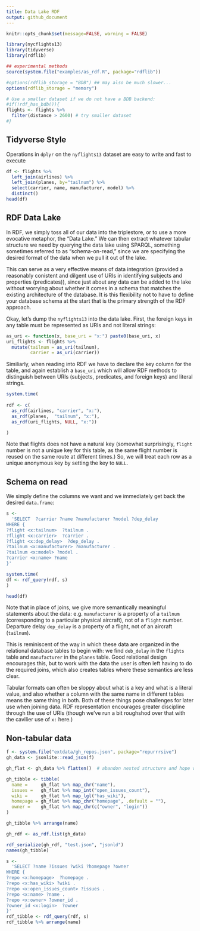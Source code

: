 ```yaml
---
title: Data Lake RDF
output: github_document
---
```


```r
knitr::opts_chunk$set(message=FALSE, warning = FALSE)
```

```r
library(nycflights13)
library(tidyverse)
library(rdflib)

## experimental methods
source(system.file("examples/as_rdf.R", package="rdflib"))
```

```r
#options(rdflib_storage = "BDB") ## may also be much slower...
options(rdflib_storage = "memory") 
```



```r
# Use a smaller dataset if we do not have a BDB backend: 
#if(!rdf_has_bdb()){
flights <- flights %>% 
  filter(distance > 2600) # try smaller dataset
#}
```



## Tidyverse Style

Operations in `dplyr` on the `nyflights13` dataset are easy to write and fast to execute

```r
df <- flights %>% 
  left_join(airlines) %>%
  left_join(planes, by="tailnum") %>% 
  select(carrier, name, manufacturer, model) %>% 
  distinct()
head(df)
```

## RDF Data Lake

In RDF, we simply toss all of our data into the triplestore, or to use a more evocative metaphor, the "Data Lake."  We can then extract whatever tabular structure we need
by querying the data lake using SPARQL, something sometimes referred to as "schema-on-read,"
since we are specifying the desired format of the data when we pull it out of the lake.

This can serve as a very effective means of data integration (provided a reasonably conistent and dilgent use of URIs in identifying subjects and properties (predicates)), since just about any data can be added to the lake without worrying about whether it comes in a schema that matches the existing architecture of the database.  It is this flexibility not to have to define your database schema at the start that is the primary strength of the RDF approach.  

Okay, let's dump the `nyflights13` into the data lake. First, the foreign keys in any table must be represented as URIs and not literal strings: 

```r
as_uri <- function(x, base_uri = "x:") paste0(base_uri, x)
uri_flights <- flights %>% 
  mutate(tailnum = as_uri(tailnum),
         carrier = as_uri(carrier))
```


Similiarly, when reading into RDF we have to declare the key column for the table,
and again establish a `base_uri` which will allow RDF methods to distinguish between URIs (subjects, predicates, and foreign keys) and literal strings.  

```r
system.time(
  
rdf <- c(
  as_rdf(airlines, "carrier", "x:"),
  as_rdf(planes,  "tailnum", "x:"),
  as_rdf(uri_flights, NULL, "x:"))

)
```

Note that flights does not have a natural key (somewhat surprisingly, `flight` number is not a unique key for this table, as the same flight number is reused on the same route at different times.)  So, we will treat each row as a unique anonymous key by setting the key to `NULL`.

## Schema on read

We simply define the columns we want and we immediately get back the desired `data.frame`:


```r
s <- 
  'SELECT  ?carrier ?name ?manufacturer ?model ?dep_delay
WHERE {
?flight <x:tailnum>  ?tailnum .
?flight <x:carrier>  ?carrier .
?flight <x:dep_delay>  ?dep_delay .
?tailnum <x:manufacturer> ?manufacturer .
?tailnum <x:model> ?model .
?carrier <x:name> ?name
}'

system.time(
df <- rdf_query(rdf, s)
)

head(df)
```

Note that in place of joins, we give more semantically meaningful statements about the data:
e.g. `manufacturer` is a property of a `tailnum` (corresponding to a particular physical aircraft), not of a `flight` number.  Departure delay `dep_delay` is a property of a flight, not of an aircraft (`tailnum`).  

This is reminiscent of  the way in which these data are organized in the relational database tables to begin with: we find `deb_delay` in the `flights` table and `manufacturer` in the `planes` table. Good relational design encourages this, but to work with the data the user is often left having to do the required joins, which also creates tables where these semantics are less clear.  

Tabular formats can often be sloppy about what is a key and what is a literal value, and also whether a column with the same name in different tables means the same thing in both.  Both of these things pose challenges for later use when joining data.  RDF representation encourages greater discipline through the use of URIs (though we've run a bit roughshod over that with the cavilier use of `x:` here.)

## Non-tabular data

```r
f <- system.file("extdata/gh_repos.json", package="repurrrsive")
gh_data <- jsonlite::read_json(f)
```

```r
gh_flat <- gh_data %>% flatten()  # abandon nested structure and hope we didn't need it

gh_tibble <- tibble(
  name =     gh_flat %>% map_chr("name"),
  issues =   gh_flat %>% map_int("open_issues_count"),
  wiki =     gh_flat %>% map_lgl("has_wiki"),
  homepage = gh_flat %>% map_chr("homepage", .default = ""),
  owner =    gh_flat %>% map_chr(c("owner", "login"))
)

gh_tibble %>% arrange(name)
```



```r
gh_rdf <- as_rdf.list(gh_data)
```

```r
rdf_serialize(gh_rdf, "test.json", "jsonld")
names(gh_tibble)
```


```r
s <- 
  'SELECT ?name ?issues ?wiki ?homepage ?owner
WHERE {
?repo <x:homepage>  ?homepage .
?repo <x:has_wiki> ?wiki .
?repo <x:open_issues_count> ?issues .
?repo <x:name> ?name .
?repo <x:owner> ?owner_id .
?owner_id <x:login>  ?owner 
}'
rdf_tibble <- rdf_query(rdf, s)
rdf_tibble %>% arrange(name) 
```


